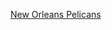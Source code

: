<noinclude>{{noteTA|G1=NBA}}</noinclude>{{NBA navbox
| name  = 新奥尔良鹈鹕历任主教练
| title = [[紐奧良鵜鶘總教練列表|<font color="#b4975a">新奥尔良鵜鶘历任主教练</font>]]
| body  = [[保罗·西拉斯 (籃球教練)|西拉斯]] • [[蒂姆·弗洛伊德|弗洛伊德]] • [[拜伦·斯科特|斯科特]] • [[杰夫·鲍尔|鲍尔]] • [[蒙提·威廉斯|威亷斯]] • [[阿尔文·簡崔|簡崔]] • [[斯坦·范甘迪|范甘迪]] • [[威利·格林|格林]]
| color = #002b5c
| fontcolor = #fdb827
}}<noinclude>[[Category:NBA教练模板|New Orleans Pelicans]]</noinclude>